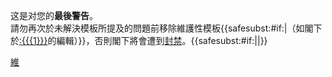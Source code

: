{{{icon|[[File:Stop hand nuvola.svg|30px]] }}}这是对您的'''最後警告'''。<br />請勿再次於未解決模板所提及的問題前移除維護性模板{{<includeonly>safesubst:</includeonly>#if:{{{1|}}}|（如閣下於[[:{{{1}}}]]的編輯）}}，否則閣下將會遭到[[Wikipedia:封禁方針|封禁]]。{{<includeonly>safesubst:</includeonly>#if:{{{2|}}}|{{{2}}}|}}<!-- Template:uw-tdel4 --><noinclude>
{{Templatesnotice|series = uw-tdel|max = 4}}
[[Category:用戶警告模板|維]]
</noinclude>
